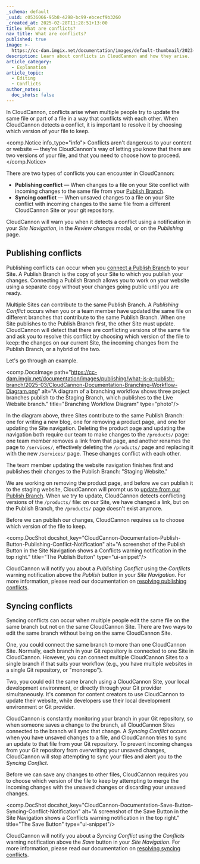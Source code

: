 ```yaml
---
_schema: default
_uuid: c0536066-95b8-4298-bc99-ebcecf9b3260
_created_at: 2025-02-28T11:28:51+13:00
title: What are conflicts?
nav_title: What are conflicts?
published: true
image: >-
  https://cc-dam.imgix.net/documentation/images/default-thumbnail/2023-Q4/CloudCannon-Documentation-Thumbnail.png
description: Learn about conflicts in CloudCannon and how they arise.
article_category:
  - Explanation
article_topic:
  - Editing
  - Conflicts
author_notes:
  doc_shots: false
---
```

In CloudCannon, conflicts arise when multiple people try to update the same file or part of a file in a way that conflicts with each other. When CloudCannon detects a conflict, it is important to resolve it by choosing which version of your file to keep.

<comp.Notice info_type="info">
  Conflicts aren't dangerous to your content or website — they're CloudCannon's way of letting you know that there are two versions of your file, and that you need to choose how to proceed.
</comp.Notice>

There are two types of conflicts you can encounter in CloudCannon:

* **Publishing conflict** — When changes to a file on your Site conflict with incoming changes to the same file from your [Publish Branch](/documentation/articles/what-is-a-publish-branch/).
* **Syncing conflict** — When unsaved changes to a file on your Site conflict with incoming changes to the same file from a different CloudCannon Site or your git repository.

CloudCannon will warn you when it detects a conflict using a notification in your *Site Navigation*, in the *Review changes* modal, or on the *Publishing* page.

## Publishing conflicts

Publishing conflicts can occur when you <a href="/documentation/articles/connect-a-publish-branch/" target="_blank" rel="noopener">connect a Publish Branch</a> to your Site. A Publish Branch is the copy of your Site to which you publish your changes. Connecting a Publish Branch allows you to work on your website using a separate copy without your changes going public until you are ready.

Multiple Sites can contribute to the same Publish Branch. A *Publishing Conflict* occurs when you or a team member have updated the same file on different branches that contribute to the same Publish Branch. When one Site publishes to the Publish Branch first, the other Site must update. CloudCannon will detect that there are conflicting versions of the same file and ask you to resolve this conflict by choosing which version of the file to keep: the changes on our current Site, the incoming changes from the Publish Branch, or a hybrid of the two.

Let's go through an example.

<comp.DocsImage path="https://cc-dam.imgix.net/documentation/images/publishing/what-is-a-publish-branch/2025-03/CloudCannon-Documentation-Branching-Workflow-Diagram.png" alt="A diagram of a branching workflow shows three project branches publish to the Staging Branch, which publishes to the Live Website branch." title="Branching Workflow Diagram" type="photo"/>

In the diagram above, three Sites contribute to the same Publish Branch: one for writing a new blog, one for removing a product page, and one for updating the Site navigation. Deleting the product page and updating the navigation both require our team to make changes to the `/products/` page: one team member removes a link from that page, and another renames the page to `/services/`, effectively deleting the `/products/` page and replacing it with the new `/services/` page. These changes conflict with each other.

The team member updating the website navigation finishes first and publishes their changes to the Publish Branch: "Staging Website."

We are working on removing the product page, and before we can publish it to the staging website, CloudCannon will prompt us to <a href="/documentation/articles/update-from-a-publish-branch/" target="_blank" rel="noopener">update from our Publish Branch</a>. When we try to update, CloudCannon detects conflicting versions of the `/products/` file: on our Site, we have changed a link, but on the Publish Branch, the `/products/` page doesn't exist anymore.

Before we can publish our changes, CloudCannon requires us to choose which version of the file to keep.

<comp.DocShot docshot_key="CloudCannon-Documentation-Publish-Button-Publishing-Conflict-Notification" alt="A screenshot of the Publish Button in the Site Navigation shows a Conflicts warning notification in the top right." title="The Publish Button" type="ui-snippet"/>

CloudCannon will notify you about a *Publishing Conflict* using the *Conflicts* warning notification above the *Publish* button in your *Site Navigation*. For more information, please read our documentation on <a href="/documentation/articles/resolve-publishing-conflicts/" target="_blank" rel="noopener">resolving publishing conflicts</a>.

## Syncing conflicts

Syncing conflicts can occur when multiple people edit the same file on the same branch but not on the same CloudCannon Site. There are two ways to edit the same branch without being on the same CloudCannon Site.

One, you could connect the same branch to more than one CloudCannon Site. Normally, each branch in your Git repository is connected to one Site in CloudCannon. However, you can connect multiple CloudCannon Sites to a single branch if that suits your workflow (e.g., you have multiple websites in a single Git repository, or "monorepo").

Two, you could edit the same branch using a CloudCannon Site, your local development environment, or directly through your Git provider simultaneously. It's common for content creators to use CloudCannon to update their website, while developers use their local development environment or Git provider.

CloudCannon is constantly monitoring your branch in your Git repository, so when someone saves a change to the branch, all CloudCannon Sites connected to the branch will sync that change. A *Syncing Conflict* occurs when you have unsaved changes to a file, and CloudCannon tries to sync an update to that file from your Git repository. To prevent incoming changes from your Git repository from overwriting your unsaved changes, CloudCannon will stop attempting to sync your files and alert you to the *Syncing Conflict*.

Before we can save any changes to other files, CloudCannon requires you to choose which version of the file to keep by attempting to merge the incoming changes with the unsaved changes or discarding your unsaved changes.

<comp.DocShot docshot_key="CloudCannon-Documentation-Save-Button-Syncing-Conflict-Notification" alt="A screenshot of the Save Button in the Site Navigation shows a Conflicts warning notification in the top right." title="The Save Button" type="ui-snippet"/>

CloudCannon will notify you about a *Syncing Conflict* using the *Conflicts* warning notification above the *Save* button in your *Site Navigation*. For more information, please read our documentation on [resolving syncing conflicts](/documentation/articles/resolve-syncing-conflicts/).